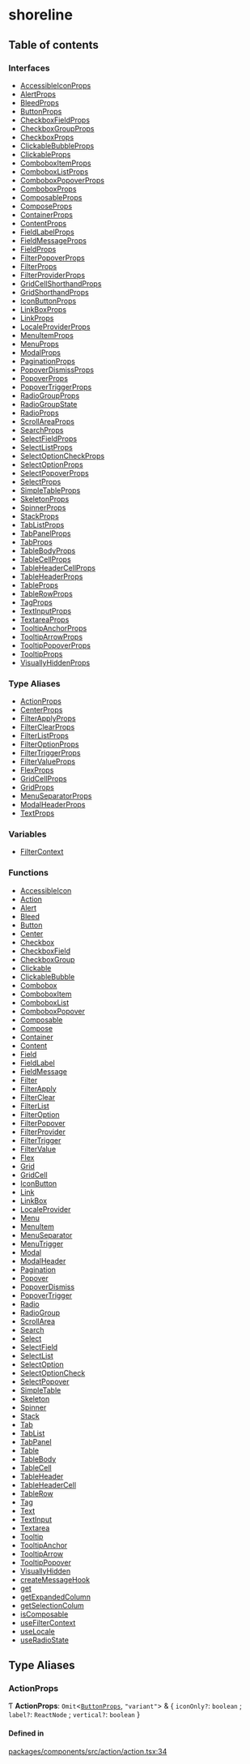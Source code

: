 # shoreline

## Table of contents

### Interfaces

- [AccessibleIconProps](interfaces/AccessibleIconProps.md)
- [AlertProps](interfaces/AlertProps.md)
- [BleedProps](interfaces/BleedProps.md)
- [ButtonProps](interfaces/ButtonProps.md)
- [CheckboxFieldProps](interfaces/CheckboxFieldProps.md)
- [CheckboxGroupProps](interfaces/CheckboxGroupProps.md)
- [CheckboxProps](interfaces/CheckboxProps.md)
- [ClickableBubbleProps](interfaces/ClickableBubbleProps.md)
- [ClickableProps](interfaces/ClickableProps.md)
- [ComboboxItemProps](interfaces/ComboboxItemProps.md)
- [ComboboxListProps](interfaces/ComboboxListProps.md)
- [ComboboxPopoverProps](interfaces/ComboboxPopoverProps.md)
- [ComboboxProps](interfaces/ComboboxProps.md)
- [ComposableProps](interfaces/ComposableProps.md)
- [ComposeProps](interfaces/ComposeProps.md)
- [ContainerProps](interfaces/ContainerProps.md)
- [ContentProps](interfaces/ContentProps.md)
- [FieldLabelProps](interfaces/FieldLabelProps.md)
- [FieldMessageProps](interfaces/FieldMessageProps.md)
- [FieldProps](interfaces/FieldProps.md)
- [FilterPopoverProps](interfaces/FilterPopoverProps.md)
- [FilterProps](interfaces/FilterProps.md)
- [FilterProviderProps](interfaces/FilterProviderProps.md)
- [GridCellShorthandProps](interfaces/GridCellShorthandProps.md)
- [GridShorthandProps](interfaces/GridShorthandProps.md)
- [IconButtonProps](interfaces/IconButtonProps.md)
- [LinkBoxProps](interfaces/LinkBoxProps.md)
- [LinkProps](interfaces/LinkProps.md)
- [LocaleProviderProps](interfaces/LocaleProviderProps.md)
- [MenuItemProps](interfaces/MenuItemProps.md)
- [MenuProps](interfaces/MenuProps.md)
- [ModalProps](interfaces/ModalProps.md)
- [PaginationProps](interfaces/PaginationProps.md)
- [PopoverDismissProps](interfaces/PopoverDismissProps.md)
- [PopoverProps](interfaces/PopoverProps.md)
- [PopoverTriggerProps](interfaces/PopoverTriggerProps.md)
- [RadioGroupProps](interfaces/RadioGroupProps.md)
- [RadioGroupState](interfaces/RadioGroupState.md)
- [RadioProps](interfaces/RadioProps.md)
- [ScrollAreaProps](interfaces/ScrollAreaProps.md)
- [SearchProps](interfaces/SearchProps.md)
- [SelectFieldProps](interfaces/SelectFieldProps.md)
- [SelectListProps](interfaces/SelectListProps.md)
- [SelectOptionCheckProps](interfaces/SelectOptionCheckProps.md)
- [SelectOptionProps](interfaces/SelectOptionProps.md)
- [SelectPopoverProps](interfaces/SelectPopoverProps.md)
- [SelectProps](interfaces/SelectProps.md)
- [SimpleTableProps](interfaces/SimpleTableProps.md)
- [SkeletonProps](interfaces/SkeletonProps.md)
- [SpinnerProps](interfaces/SpinnerProps.md)
- [StackProps](interfaces/StackProps.md)
- [TabListProps](interfaces/TabListProps.md)
- [TabPanelProps](interfaces/TabPanelProps.md)
- [TabProps](interfaces/TabProps.md)
- [TableBodyProps](interfaces/TableBodyProps.md)
- [TableCellProps](interfaces/TableCellProps.md)
- [TableHeaderCellProps](interfaces/TableHeaderCellProps.md)
- [TableHeaderProps](interfaces/TableHeaderProps.md)
- [TableProps](interfaces/TableProps.md)
- [TableRowProps](interfaces/TableRowProps.md)
- [TagProps](interfaces/TagProps.md)
- [TextInputProps](interfaces/TextInputProps.md)
- [TextareaProps](interfaces/TextareaProps.md)
- [TooltipAnchorProps](interfaces/TooltipAnchorProps.md)
- [TooltipArrowProps](interfaces/TooltipArrowProps.md)
- [TooltipPopoverProps](interfaces/TooltipPopoverProps.md)
- [TooltipProps](interfaces/TooltipProps.md)
- [VisuallyHiddenProps](interfaces/VisuallyHiddenProps.md)

### Type Aliases

- [ActionProps](modules.md#actionprops)
- [CenterProps](modules.md#centerprops)
- [FilterApplyProps](modules.md#filterapplyprops)
- [FilterClearProps](modules.md#filterclearprops)
- [FilterListProps](modules.md#filterlistprops)
- [FilterOptionProps](modules.md#filteroptionprops)
- [FilterTriggerProps](modules.md#filtertriggerprops)
- [FilterValueProps](modules.md#filtervalueprops)
- [FlexProps](modules.md#flexprops)
- [GridCellProps](modules.md#gridcellprops)
- [GridProps](modules.md#gridprops)
- [MenuSeparatorProps](modules.md#menuseparatorprops)
- [ModalHeaderProps](modules.md#modalheaderprops)
- [TextProps](modules.md#textprops)

### Variables

- [FilterContext](modules.md#filtercontext)

### Functions

- [AccessibleIcon](modules.md#accessibleicon)
- [Action](modules.md#action)
- [Alert](modules.md#alert)
- [Bleed](modules.md#bleed)
- [Button](modules.md#button)
- [Center](modules.md#center)
- [Checkbox](modules.md#checkbox)
- [CheckboxField](modules.md#checkboxfield)
- [CheckboxGroup](modules.md#checkboxgroup)
- [Clickable](modules.md#clickable)
- [ClickableBubble](modules.md#clickablebubble)
- [Combobox](modules.md#combobox)
- [ComboboxItem](modules.md#comboboxitem)
- [ComboboxList](modules.md#comboboxlist)
- [ComboboxPopover](modules.md#comboboxpopover)
- [Composable](modules.md#composable)
- [Compose](modules.md#compose)
- [Container](modules.md#container)
- [Content](modules.md#content)
- [Field](modules.md#field)
- [FieldLabel](modules.md#fieldlabel)
- [FieldMessage](modules.md#fieldmessage)
- [Filter](modules.md#filter)
- [FilterApply](modules.md#filterapply)
- [FilterClear](modules.md#filterclear)
- [FilterList](modules.md#filterlist)
- [FilterOption](modules.md#filteroption)
- [FilterPopover](modules.md#filterpopover)
- [FilterProvider](modules.md#filterprovider)
- [FilterTrigger](modules.md#filtertrigger)
- [FilterValue](modules.md#filtervalue)
- [Flex](modules.md#flex)
- [Grid](modules.md#grid)
- [GridCell](modules.md#gridcell)
- [IconButton](modules.md#iconbutton)
- [Link](modules.md#link)
- [LinkBox](modules.md#linkbox)
- [LocaleProvider](modules.md#localeprovider)
- [Menu](modules.md#menu)
- [MenuItem](modules.md#menuitem)
- [MenuSeparator](modules.md#menuseparator)
- [MenuTrigger](modules.md#menutrigger)
- [Modal](modules.md#modal)
- [ModalHeader](modules.md#modalheader)
- [Pagination](modules.md#pagination)
- [Popover](modules.md#popover)
- [PopoverDismiss](modules.md#popoverdismiss)
- [PopoverTrigger](modules.md#popovertrigger)
- [Radio](modules.md#radio)
- [RadioGroup](modules.md#radiogroup)
- [ScrollArea](modules.md#scrollarea)
- [Search](modules.md#search)
- [Select](modules.md#select)
- [SelectField](modules.md#selectfield)
- [SelectList](modules.md#selectlist)
- [SelectOption](modules.md#selectoption)
- [SelectOptionCheck](modules.md#selectoptioncheck)
- [SelectPopover](modules.md#selectpopover)
- [SimpleTable](modules.md#simpletable)
- [Skeleton](modules.md#skeleton)
- [Spinner](modules.md#spinner)
- [Stack](modules.md#stack)
- [Tab](modules.md#tab)
- [TabList](modules.md#tablist)
- [TabPanel](modules.md#tabpanel)
- [Table](modules.md#table)
- [TableBody](modules.md#tablebody)
- [TableCell](modules.md#tablecell)
- [TableHeader](modules.md#tableheader)
- [TableHeaderCell](modules.md#tableheadercell)
- [TableRow](modules.md#tablerow)
- [Tag](modules.md#tag)
- [Text](modules.md#text)
- [TextInput](modules.md#textinput)
- [Textarea](modules.md#textarea)
- [Tooltip](modules.md#tooltip)
- [TooltipAnchor](modules.md#tooltipanchor)
- [TooltipArrow](modules.md#tooltiparrow)
- [TooltipPopover](modules.md#tooltippopover)
- [VisuallyHidden](modules.md#visuallyhidden)
- [createMessageHook](modules.md#createmessagehook)
- [get](modules.md#get)
- [getExpandedColumn](modules.md#getexpandedcolumn)
- [getSelectionColum](modules.md#getselectioncolum)
- [isComposable](modules.md#iscomposable)
- [useFilterContext](modules.md#usefiltercontext)
- [useLocale](modules.md#uselocale)
- [useRadioState](modules.md#useradiostate)

## Type Aliases

### ActionProps

Ƭ **ActionProps**: `Omit`\<[`ButtonProps`](interfaces/ButtonProps.md), `"variant"`\> & \{ `iconOnly?`: `boolean` ; `label?`: `ReactNode` ; `vertical?`: `boolean` }

#### Defined in

[packages/components/src/action/action.tsx:34](https://github.com/vtex/shoreline/blob/9cdfd7505/packages/components/src/action/action.tsx#L34)
